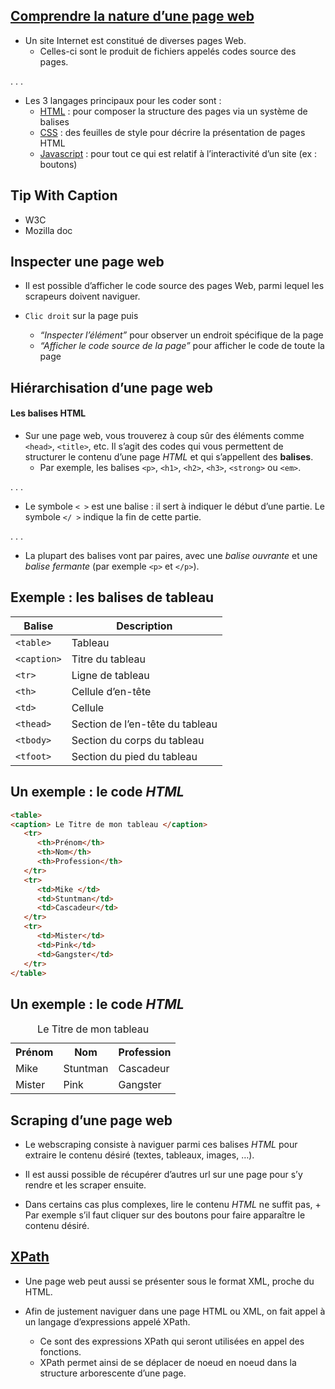 ## [Comprendre la nature d'une page web](https://developer.mozilla.org/fr/docs/Learn/Getting_started_with_the_web) {.smaller}

- Un site Internet est constitué de diverses pages Web.
   + Celles-ci sont le produit de fichiers appelés codes source des pages.

. . .

- Les 3 langages principaux pour les coder sont :
    - [HTML](https://developer.mozilla.org/fr/docs/Web/HTML) : pour composer la structure des pages via un système de balises
    - [CSS](https://developer.mozilla.org/fr/docs/Web/CSS) : des feuilles de style pour décrire la présentation de pages HTML
    - [Javascript](https://developer.mozilla.org/fr/docs/Web/JavaScript) : pour tout ce qui est relatif à l'interactivité d'un site (ex : boutons)

::: {.callout-tip}
## Tip With Caption

- W3C
- Mozilla doc
:::

## Inspecter une page web

- Il est possible d'afficher le code source des pages Web, parmi lequel les scrapeurs doivent naviguer.

- `Clic droit` sur la page puis
    - _"Inspecter l'élément"_ pour observer un endroit spécifique de la page
    - _"Afficher le code source de la page"_ pour afficher le code de toute la page


## Hiérarchisation d'une page web

#### Les balises HTML

- Sur une page web, vous trouverez à coup sûr des éléments comme ``<head>``, ``<title>``, etc. Il  s'agit des codes qui vous permettent de structurer le contenu d'une page *HTML* et qui s'appellent des **balises**. 
    - Par exemple, les balises ``<p>``, ``<h1>``, ``<h2>``, ``<h3>``, ``<strong>`` ou ``<em>``.

. . .

- Le symbole ``< >`` est une balise : il sert à indiquer le début d'une partie. Le symbole ``</ >`` indique la fin de cette partie.

. . .

- La plupart des balises vont par paires, avec une *balise ouvrante* et une *balise fermante* (par exemple ``<p>`` et ``</p>``).


## Exemple : les balises de tableau


| Balise      | Description                        |
|-------------|------------------------------------|
| `<table>`   | Tableau                            |
| `<caption>` | Titre du tableau                   |
| `<tr>`      | Ligne de tableau                   |
| `<th>`      | Cellule d'en-tête                  |
| `<td>`      | Cellule                            |
| `<thead>`   | Section de l'en-tête du tableau    |
| `<tbody>`   | Section du corps du tableau        |
| `<tfoot>`   | Section du pied du tableau         |


## Un exemple : le code *HTML*

```html
<table>
<caption> Le Titre de mon tableau </caption>
   <tr>
      <th>Prénom</th>
      <th>Nom</th>
      <th>Profession</th>
   </tr>
   <tr>
      <td>Mike </td>
      <td>Stuntman</td>
      <td>Cascadeur</td>
   </tr>
   <tr>
      <td>Mister</td>
      <td>Pink</td>
      <td>Gangster</td>
   </tr>
</table>
```

## Un exemple : le code *HTML*

<table>
<caption> Le Titre de mon tableau </caption>

   <tr>
      <th>Prénom</th>
      <th>Nom</th>
      <th>Profession</th>
   </tr>
   <tr>
      <td>Mike </td>
      <td>Stuntman</td>
      <td>Cascadeur</td>
   </tr>
   <tr>
      <td>Mister</td>
      <td>Pink</td>
      <td>Gangster</td>
   </tr>
</table>


## Scraping d'une page web

- Le webscraping consiste à naviguer parmi ces balises *HTML* pour extraire le contenu désiré (textes, tableaux, images, ...).

- Il est aussi possible de récupérer d'autres url sur une page pour s'y rendre et les scraper ensuite.

- Dans certains cas plus complexes, lire le contenu *HTML* ne suffit pas,
      + Par exemple s'il faut cliquer sur des boutons pour faire apparaître le contenu désiré.


## [XPath](https://librarycarpentry.org/lc-webscraping/02-xpath/index.html)

- Une page web peut aussi se présenter sous le format XML, proche du HTML.

- Afin de justement naviguer dans une page HTML ou XML, on fait appel à un langage d'expressions appelé XPath.
   - Ce sont des expressions XPath qui seront utilisées en appel des fonctions.
   - XPath permet ainsi de se déplacer de noeud en noeud dans la structure arborescente d'une page.
